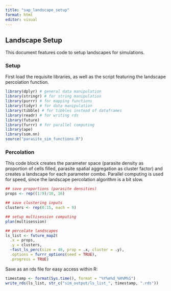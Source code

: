 ```yaml
---
title: "sap_landscape_setup"
format: html
editor: visual
---
```


## Landscape Setup

This document features code to setup landscapes for simulations.

### Setup

First load the requisite libraries, as well as the script featuring the landscape percolation function.

```r
library(dplyr) # general data manipulation
library(stringr) # for string manipulation
library(purrr) # for mapping functions
library(tidyr) # for data manipulation
library(tibble) # for tibbles instead of dataframes
library(readr) # for writing rds
library(future)
library(furrr) # for parallel computing
library(ape)
library(som.nn)
source("parasite_sim_functions.R")
```

### Percolation

This code block creates the parameter space (parasite density as proportion of cells filled, parasite spatial aggregation as cluster factor) and creates a landscape for each parameter combo. Parallel computing is used for speed, since the landscape percolation algorithm is a bit slow.

```r
## save proportions (parasite densities)
props <- rep((1:9)/10, 16)

## save clustering inputs
clusters <- rep(0:15, each = 9)

## setup multisession computing
plan(multisession)

## percolate landscapes
ls_list <- future_map2(
  .x = props,
  .y = clusters,
  ~fast_ls_perc(size = 48, prop = .x, cluster = .y),
  .options = furrr_options(seed = TRUE),
  .progress = TRUE)
```

Save as an rds file for easy access within R:

```r
timestamp <- format(Sys.time(), format = "%Y%m%d_%H%M%S")
write_rds(ls_list, str_c("sim_output/ls_list_", timestamp, ".rds"))
```
